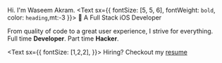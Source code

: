Hi. I'm Waseem Akram.
<Text sx={{ fontSize: [5, 5, 6], fontWeight: `bold`, color: `heading`,mt:-3 }}>
   A Full Stack iOS Developer
</Text>


From quality of code to a great user experience, 
I strive for everything. <br/>Full time **Developer**. Part time **Hacker**.

<Text sx={{ fontSize: [1,2,2],  }}>
Hiring? Checkout my <a href="/resume.pdf">resume</a>
</Text>


